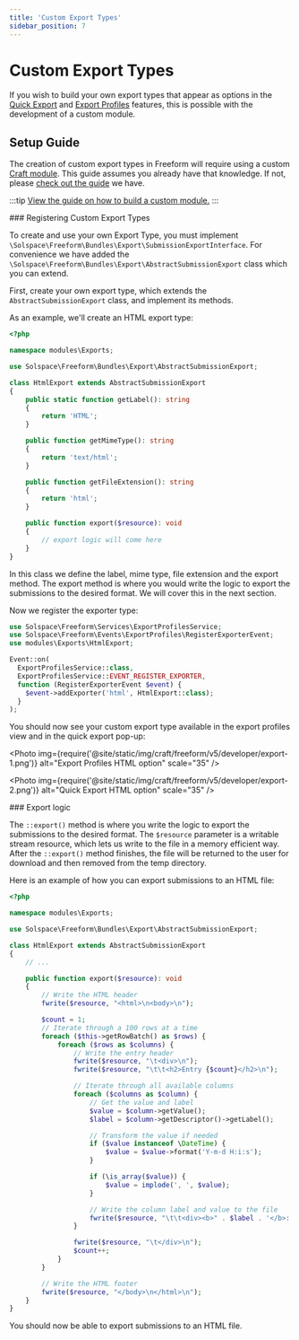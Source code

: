 ```yaml
---
title: 'Custom Export Types'
sidebar_position: 7
---
```



# Custom Export Types<Badge type="feature" text="New in 5.0+" />

If you wish to build your own export types that appear as options in the [Quick Export](../submissions/exporting.mdx#quick-export) and [Export Profiles](../submissions/exporting.mdx#export-profiles) features, this is possible with the development of a custom module.

## Setup Guide

The creation of custom export types in Freeform will require using a custom [Craft module](https://craftcms.com/docs/5.x/extend/module-guide.html). This guide assumes you already have that knowledge. If not, please [check out the guide](../guides/developer/building-a-custom-module.mdx) we have.

:::tip
[View the guide on how to build a custom module.](../guides/developer/building-a-custom-module.mdx)
:::

<VerticalStepWrapper>
<StepMarkdown>
### Registering Custom Export Types

To create and use your own Export Type, you must implement `\Solspace\Freeform\Bundles\Export\SubmissionExportInterface`. For convenience we have added the `\Solspace\Freeform\Bundles\Export\AbstractSubmissionExport` class which you can extend.

First, create your own export type, which extends the `AbstractSubmissionExport` class, and implement its methods.

As an example, we'll create an HTML export type:

```php showLineNumbers
<?php

namespace modules\Exports;

use Solspace\Freeform\Bundles\Export\AbstractSubmissionExport;

class HtmlExport extends AbstractSubmissionExport
{
    public static function getLabel(): string
    {
        return 'HTML';
    }

    public function getMimeType(): string
    {
        return 'text/html';
    }

    public function getFileExtension(): string
    {
        return 'html';
    }

    public function export($resource): void
    {
        // export logic will come here
    }
}
```

In this class we define the label, mime type, file extension and the export method. The export method is where you would write the logic to export the submissions to the desired format. We will cover this in the next section.

</StepMarkdown>
<StepMarkdown>

Now we register the exporter type:

```php showLineNumbers
use Solspace\Freeform\Services\ExportProfilesService;
use Solspace\Freeform\Events\ExportProfiles\RegisterExporterEvent;
use modules\Exports\HtmlExport;

Event::on(
  ExportProfilesService::class,
  ExportProfilesService::EVENT_REGISTER_EXPORTER,
  function (RegisterExporterEvent $event) {
    $event->addExporter('html', HtmlExport::class);
  }
);
```

</StepMarkdown>
<StepMarkdown>

You should now see your custom export type available in the export profiles view and in the quick export pop-up:

<Photo
  img={require('@site/static/img/craft/freeform/v5/developer/export-1.png')}
  alt="Export Profiles HTML option"
  scale="35"
/>

<Photo
  img={require('@site/static/img/craft/freeform/v5/developer/export-2.png')}
  alt="Quick Export HTML option"
  scale="35"
/>

</StepMarkdown>
<StepMarkdown>
### Export logic

The `::export()` method is where you write the logic to export the submissions to the desired format. The `$resource` parameter is a writable stream resource, which lets us write to the file in a memory efficient way. After the `::export()` method finishes, the file will be returned to the user for download and then removed from the temp directory.

Here is an example of how you can export submissions to an HTML file:

```php showLineNumbers
<?php

namespace modules\Exports;

use Solspace\Freeform\Bundles\Export\AbstractSubmissionExport;

class HtmlExport extends AbstractSubmissionExport
{
    // ...

    public function export($resource): void
    {
        // Write the HTML header
        fwrite($resource, "<html>\n<body>\n");

        $count = 1;
        // Iterate through a 100 rows at a time
        foreach ($this->getRowBatch() as $rows) {
            foreach ($rows as $columns) {
                // Write the entry header
                fwrite($resource, "\t<div>\n");
                fwrite($resource, "\t\t<h2>Entry {$count}</h2>\n");

                // Iterate through all available columns
                foreach ($columns as $column) {
                    // Get the value and label
                    $value = $column->getValue();
                    $label = $column->getDescriptor()->getLabel();

                    // Transform the value if needed
                    if ($value instanceof \DateTime) {
                        $value = $value->format('Y-m-d H:i:s');
                    }

                    if (\is_array($value)) {
                        $value = implode(', ', $value);
                    }

                    // Write the column label and value to the file
                    fwrite($resource, "\t\t<div><b>" . $label . '</b>: ' . $value . "</div>\n");
                }

                fwrite($resource, "\t</div>\n");
                $count++;
            }
        }

        // Write the HTML footer
        fwrite($resource, "</body>\n</html>\n");
    }
}
```

</StepMarkdown>
</VerticalStepWrapper>

You should now be able to export submissions to an HTML file.
